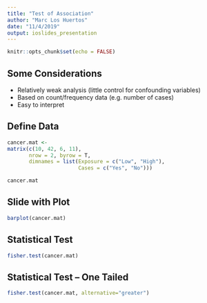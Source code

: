 ```yaml
---
title: "Test of Association"
author: "Marc Los Huertos"
date: "11/4/2019"
output: ioslides_presentation
---
```


```r
knitr::opts_chunk$set(echo = FALSE)
```

## Some Considerations

- Relatively weak analysis (little control for confounding variables)
- Based on count/frequency data (e.g. number of cases)
- Easy to interpret

## Define Data

```r
cancer.mat <-
matrix(c(10, 42, 6, 11),
       nrow = 2, byrow = T,
       dimnames = list(Exposure = c("Low", "High"),
                       Cases = c("Yes", "No")))

cancer.mat
```

## Slide with Plot

```r
barplot(cancer.mat)
```


## Statistical Test
```r
fisher.test(cancer.mat)
```

## Statistical Test -- One Tailed
```r
fisher.test(cancer.mat, alternative="greater")
```


